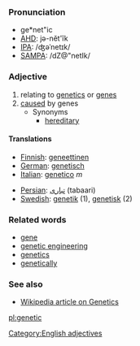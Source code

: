 ===Pronunciation===
*ge*net"ic
*[[w:AHD|AHD]]: jə-nĕt'ĭk
*[[w:IPA|IPA]]: /ʤəˈnetɪk/
*[[w:SAMPA|SAMPA]]: /dZ@"netIk/
===Adjective===
# relating to [[genetics]] or [[gene]]s
# [[cause]]d by genes
#* Synonyms
#** [[hereditary]]

====Translations====

{{top}}
*[[Finnish]]: [[geneettinen]]
*[[German]]: [[genetisch]]
*[[Italian]]: [[genetico]] ''m''
{{mid}}
*[[Persian]]: [[تباری]] (tabaari)
*[[Swedish]]: [[genetik]] (1), [[genetisk]] (2)
{{bottom}}

===Related words===
* [[gene]]
* [[genetic engineering]]
* [[genetics]]
* [[genetically]]

===See also===
* [http://en2.wikipedia.org/wiki/Genetics Wikipedia article on Genetics]

[[Category:English adjectives]]

[[pl:genetic]]